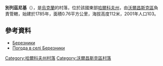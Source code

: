 {{coord|50|7|44|N|36|51|50|E|scale:100000_region:UA|display=title}}

'''別列茲尼基'''（{{lang-uk|Березники}}），是[[烏克蘭|烏克蘭]]的村落，位於該國東部[[哈爾科夫州|哈爾科夫州]]，由[[沃爾昌斯克區|沃爾昌斯克區]]負責管轄，始建於1785年，面積0.76平方公里，海拔高度112米，2001年人口103。

==參考資料==
* [http://w1.c1.rada.gov.ua/pls/z7502/A005?rdat1=09.01.2009&rf7571=32823 Березники]{{dead link|date=2017年11月 |bot=InternetArchiveBot |fix-attempted=yes }}
* [http://weather.in.ua/ua/har'kovskaja/1005 Погода в селі Березники]{{Wayback|url=http://weather.in.ua/ua/har%27kovskaja/1005 |date=20160323021956 }}

{{DEFAULTSORT:Березники}}
[[Category:哈爾科夫州村落|Category:哈爾科夫州村落]]
[[Category:沃爾昌斯克區村落|Category:沃爾昌斯克區村落]]


{{Kharkiv-geo-stub}}